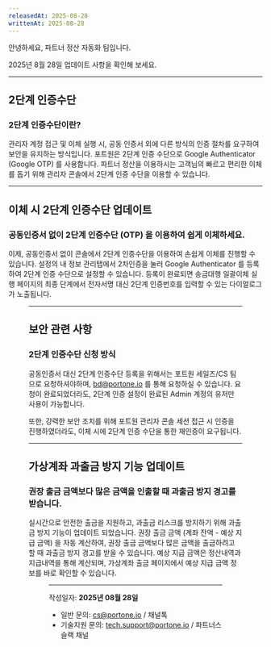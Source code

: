 ```yaml
---
releasedAt: 2025-08-28
writtenAt: 2025-08-28
---
```




안녕하세요, 파트너 정산 자동화 팀입니다.

2025년 8월 28일 업데이트 사항을 확인해 보세요.

---

## 2단계 인증수단

### 2단계 인증수단이란?

관리자 계정 접근 및 이체 실행 시, 공동 인증서 외에 다른 방식의 인증 절차를 요구하여 보안을 유지하는 방식입니다. 포트원은 2단계 인증 수단으로 Google Authenticator (Google OTP) 를 사용합니다. 파트너 정산을 이용하시는 고객님의 빠르고 편리한 이체를 돕기 위해 관리자 콘솔에서 2단계 인증 수단을 이용할 수 있습니다.

---

## 이체 시 2단계 인증수단 업데이트

### 공동인증서 없이 2단계 인증수단 (OTP) 을 이용하여 쉽게 이체하세요.

이제, 공동인증서 없이 콘솔에서 2단계 인증수단을 이용하여 손쉽게 이체를 진행할 수 있습니다. 설정의 내 정보 관리탭에서 2차인증을 눌러 Google Authenticator 를 등록하여 2단계 인증 수단으로 설정할 수 있습니다. 등록이 완료되면 송금대행 일괄이체 실행 페이지의 최종 단계에서 전자서명 대신 2단계 인증번호를 입력할 수 있는 다이얼로그가 노출됩니다.

<Figure src={img1} caption="2단계 인증번호 입력 화면" />

---

## 보안 관련 사항

### 2단계 인증수단 신청 방식

공동인증서 대신 2단계 인증수단 등록을 위해서는 포트원 세일즈/CS 팀으로 요청하셔야하며, [bd@portone.io](mailto:bd@portone.io) 를 통해 요청하실 수 있습니다. 요청이 완료되었더라도, 2단계 인증 설정이 완료된 Admin 계정의 유저만 사용이 가능합니다.

또한, 강력한 보안 조치를 위해 포트원 관리자 콘솔 세션 접근 시 인증을 진행하였더라도, 이체 시에 2단계 인증 수단을 통한 재인증이 요구됩니다.

---

## 가상계좌 과출금 방지 기능 업데이트

### 권장 출금 금액보다 많은 금액을 인출할 때 과출금 방지 경고를 받습니다.

실시간으로 안전한 출금을 지원하고, 과출금 리스크를 방지하기 위해 과출금 방지 기능이 업데이트 되었습니다. 권장 출금 금액 (계좌 잔액 - 예상 지급 금액) 을 자동 계산하여, 권장 출금 금액보다 많은 금액을 출금하려고 할 때 과출금 방지 경고를 받을 수 있습니다. 예상 지급 금액은 정산내역과 지급내역을 통해 계산되며, 가상계좌 출금 페이지에서 예상 지급 금액 정보를 바로 확인할 수 있습니다. 

<Figure src={img2} caption="과출금 방지 화면" />

---

작성일자: **2025년 08월 28일**

- 일반 문의: [cs@portone.io](mailto:cs@portone.io) / 채널톡
- 기술지원 문의: [tech.support@portone.io](mailto:tech.support@portone.io) / 파트너스 슬랙 채널
